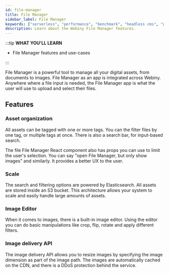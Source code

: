 ```yaml
---
id: file-manager
title: File Manager
sidebar_label: File Manager
keywords: ["serverless", "performance", "benchmark", "headless cms", "graphql"]
description: Learn about the Webiny File Manager features.
---
```


:::tip **WHAT YOU'LL LEARN**

 - File Manager features and use-cases

:::

File Manager is a powerful tool to manage all your digital assets, from documents to images. File Manager as an app is integrated across Webiny. Anywhere where a file input is needed, the File Manager app is what the user will use to upload and select their files.

## Features

### Asset organization

All assets can be tagged with one or more tags. You can the filter files by one tag, or multiple tags at once. There is also a search bar, for input-based search. 

The file File Manager React component also has props you can use to limit the user's selection. You can say "open File Manager, but only show images" and similarly. It provides a better UX to the user.

### Scale

The search and filtering options are powered by Elasticsearch. All assets are stored inside an S3 bucket. This architecture allows your system to scale and easily handle large amounts of assets.

### Image Editor

When it comes to images, there is a built-in image editor. Using the editor you can do basic manipulations like crop, flip, rotate and apply different filters.

### Image delivery API

The image delivery API allows you to resize images by specifying the image dimension as part of the image path. The images are automatically cached on the CDN, and there is a DDoS protection behind the service.